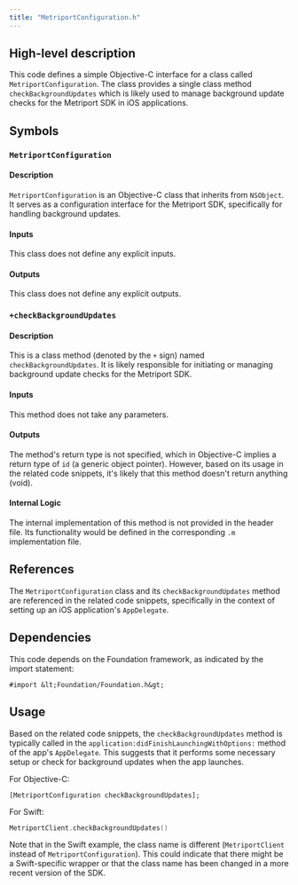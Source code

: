 ```yaml
---
title: "MetriportConfiguration.h"
---
```


## High-level description
This code defines a simple Objective-C interface for a class called `MetriportConfiguration`. The class provides a single class method `checkBackgroundUpdates` which is likely used to manage background update checks for the Metriport SDK in iOS applications.

## Symbols

### `MetriportConfiguration`
#### Description
`MetriportConfiguration` is an Objective-C class that inherits from `NSObject`. It serves as a configuration interface for the Metriport SDK, specifically for handling background updates.

#### Inputs
This class does not define any explicit inputs.

#### Outputs
This class does not define any explicit outputs.

### `+checkBackgroundUpdates`
#### Description
This is a class method (denoted by the `+` sign) named `checkBackgroundUpdates`. It is likely responsible for initiating or managing background update checks for the Metriport SDK.

#### Inputs
This method does not take any parameters.

#### Outputs
The method's return type is not specified, which in Objective-C implies a return type of `id` (a generic object pointer). However, based on its usage in the related code snippets, it's likely that this method doesn't return anything (void).

#### Internal Logic
The internal implementation of this method is not provided in the header file. Its functionality would be defined in the corresponding `.m` implementation file.

## References
The `MetriportConfiguration` class and its `checkBackgroundUpdates` method are referenced in the related code snippets, specifically in the context of setting up an iOS application's `AppDelegate`.

## Dependencies
This code depends on the Foundation framework, as indicated by the import statement:
```objc
#import &lt;Foundation/Foundation.h&gt;
```

## Usage
Based on the related code snippets, the `checkBackgroundUpdates` method is typically called in the `application:didFinishLaunchingWithOptions:` method of the app's `AppDelegate`. This suggests that it performs some necessary setup or check for background updates when the app launches.

For Objective-C:
```objc
[MetriportConfiguration checkBackgroundUpdates];
```

For Swift:
```swift
MetriportClient.checkBackgroundUpdates()
```

Note that in the Swift example, the class name is different (`MetriportClient` instead of `MetriportConfiguration`). This could indicate that there might be a Swift-specific wrapper or that the class name has been changed in a more recent version of the SDK.